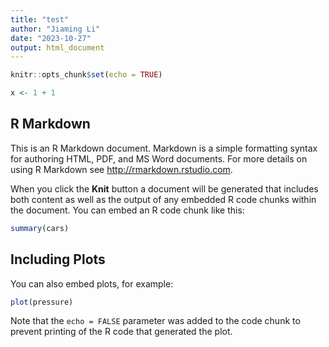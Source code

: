 ```yaml
---
title: "test"
author: "Jiaming Li"
date: "2023-10-27"
output: html_document
---
```


```r
knitr::opts_chunk$set(echo = TRUE)
```

```r
x <- 1 + 1
```


## R Markdown

This is an R Markdown document. Markdown is a simple formatting syntax for authoring HTML, PDF, and MS Word documents. For more details on using R Markdown see <http://rmarkdown.rstudio.com>.

When you click the **Knit** button a document will be generated that includes both content as well as the output of any embedded R code chunks within the document. You can embed an R code chunk like this:

```r
summary(cars)
```

## Including Plots

You can also embed plots, for example:

```r
plot(pressure)
```

Note that the `echo = FALSE` parameter was added to the code chunk to prevent printing of the R code that generated the plot.
